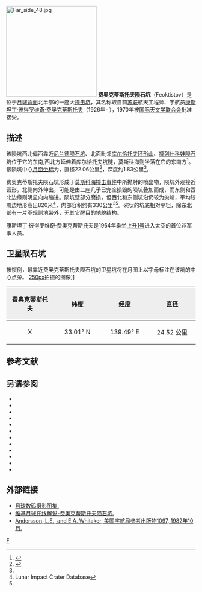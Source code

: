 {{lunar crater data|
 image=Feoktistov crater 5124 h1.jpg|240px|
 caption=[[月球轨道器5号|月球轨道器5号]]拍摄的斜视图|
 latitude=30.73|
 N_or_S=N|
 longitude=140.5|
 E_or_W=E|
 diameter=22.06公里|
 depth=1.83公里|
 colong=220|
 eponym=[[康斯坦丁·彼得罗维奇·费奥克蒂斯托夫|康斯坦丁·彼得罗维奇·费奥克蒂斯托夫]]}}
[[Image:Far_side_48.jpg|240px]]
'''费奥克蒂斯托夫陨石坑'''（Feoktistov）是位于[[月球背面|月球背面]]北半部的一座大[[撞击坑|撞击坑]]，其名称取自前[[苏联|苏联]]航天工程师、宇航员[[康斯坦丁·彼得罗维奇·费奥克蒂斯托夫|康斯坦丁·彼得罗维奇·费奥克蒂斯托夫]]（1926年- ），1970年被[[国际天文学联合会|国际天文学联合会]]批准接受。

==描述==  
该陨坑西北偏西靠近[[尼兰德陨石坑|尼兰德陨石坑]]、北面毗邻[[库尔恰托夫环形山|库尔恰托夫环形山]]、[[捷列什科娃陨石坑|捷列什科娃陨石坑]]位于它的东南,西北方延伸着[[库尔恰托夫#库尔恰托夫坑链|库尔恰托夫坑链]]，[[莫斯科海_(月球)|莫斯科海]]则坐落在它的东南方<ref>{{Cite web |url=http://planetarynames.wr.usgs.gov/images/Lunar/lac_48_wac.pdf |title=Crater Feoktistov on the map LAC-48. |access-date=2016-12-18 |archive-date=2016-12-24 |archive-url=https://web.archive.org/web/20161224003853/https://planetarynames.wr.usgs.gov/images/Lunar/lac_48_wac.pdf |dead-url=no }}</ref>。该陨坑中心[[月面坐标|月面坐标]]为{{Coord|30.73|N|140.5|E|globe:Moon|nogoogle=1|noosm=1}}，直径22.06公里<ref name="IAU">{{Cite web |url=http://planetarynames.wr.usgs.gov/Feature/1936 |title=Directory of the International Astronomical Union |access-date=2016-12-18 |archive-date=2018-07-15 |archive-url=https://web.archive.org/web/20180715181531/https://planetarynames.wr.usgs.gov/Feature/1936 |dead-url=no }}</ref>，深度约1.83公里<ref name="LICD"/>。

费奥克蒂斯托夫陨石坑形成于[[莫斯科海_(月球)|莫斯科海]][[撞击事件|撞击事件]]中所抛射的喷出物，陨坑外观接近圆形，北侧向外伸出，可能是由二座几乎已完全损毁的陨坑叠加而成，而东侧和西北边缘则明显向内缩进。陨坑壁部分磨损，但西北和东侧坑沿仍较为尖峭，平均较周边地形高出820米<ref name=LICD>Lunar Impact Crater Database</ref>，内部容积约有330公里<sup>3</sup><ref name="LICD"/>。碗状的坑底相对平坦，除东北部有一片不规则地带外，无其它醒目的地貌结构。

康斯坦丁·彼得罗维奇·费奥克蒂斯托夫是1964年乘坐[[上升1号|上升1号]]进入太空的首位非军事人员。

==卫星陨石坑==
按惯例，最靠近费奥克蒂斯托夫陨石坑的卫星坑将在月图上以字母标注在该坑的中心点旁。
[[image:FeoktistovCraterSAT.jpg|250px]]拍摄的图像]]

{| class="wikitable"
!width="25%" style="background:#eeeeee;" |费奥克蒂斯托夫
!width="25%" style="background:#eeeeee;" |纬度
!width="25%" style="background:#eeeeee;" |经度
!width="25%" style="background:#eeeeee;" |直径
|-
|align="center"|X
|align="center"|33.01° N
|align="center"|139.49° E
|align="center"|24.52 公里
|}{{clear}}

==参考文献==
{{Reflist}}

==另请参阅==
{{refbegin}}
* {{cite book
  | last1 = Andersson
  | first1 = L. E.
  | last2 = Whitaker
  | first2 = E. A.
  | authorlink2 = Ewen Whitaker
  | date = 1982
  | title = [[NASA|NASA]] Catalogue of Lunar Nomenclature
  | publisher = NASA RP-1097
  | ref = harv
  }}
* {{cite web
  | last = Blue
  | first = Jennifer
  | date = July 25, 2007
  | title = Gazetteer of Planetary Nomenclature
  | publisher = [[United_States_Geological_Survey|USGS]]
  | url = http://planetarynames.wr.usgs.gov/
  | accessdate = 2007-08-05
  | ref = harv
  | archive-date = 2015-05-26
  | archive-url = https://web.archive.org/web/20150526164842/http://planetarynames.wr.usgs.gov/
  | dead-url = no
  }}
* {{cite book
  | last1 = Bussey
  | first1 = B.
  | authorlink1 = Ben Bussey
  | last2 = Spudis
  | first2 = P.
  | authorlink2 = Paul Spudis
  | date = 2004
  | title = The Clementine Atlas of the Moon
  | publisher = Cambridge University Press
  | location = New York
  | isbn = 978-0-521-81528-4
  | ref = harv
  }}
* {{cite book
  | last1 = Cocks
  | first1 = Elijah E.
  | last2 = Cocks
  | first2 = Josiah C.
  | date = 1995
  | title = Who's Who on the Moon: A Biographical Dictionary of Lunar Nomenclature
  | url = https://archive.org/details/isbn_9780936389271
  | publisher = Tudor Publishers
  | isbn = 978-0-936389-27-1
  | ref = harv
  }}
* {{cite web
  | last = McDowell
  | first = Jonathan
  | date = July 15, 2007
  | url = http://host.planet4589.org/astro/lunar/
  | title = Lunar Nomenclature
  | publisher = Jonathan's Space Report
  | accessdate = 2007-10-24
  | ref = harv
  | archive-date = 2015-01-12
  | archive-url = https://web.archive.org/web/20150112233439/http://host.planet4589.org/astro/lunar/
  | dead-url = no
  }}
* {{cite journal| last1 = Menzel| first1 = D. H.| last2 = Minnaert| first2 = M.| last3 = Levin| first3 = B.| last4 = Dollfus| first4 = A.| last5 = Bell| first5 = B.| title = Report on Lunar Nomenclature by the Working Group of Commission 17 of the IAU| doi = 10.1007/BF00171763| journal = Space Science Reviews| volume = 12| issue = 2| pages = 136–186| date = 1971| bibcode = 1971SSRv...12..136M| ref = harv}}
* {{cite book
  | first = Patrick
  | last = Moore
  | authorlink = Patrick Moore
  | date = 2001
  | title = On the Moon
  | url = https://archive.org/details/patrickmooreonmo00patr
  | publisher = Sterling Publishing Co.
  | isbn = 978-0-304-35469-6
  | ref = harv
  }}
* {{cite book
  | first = Fred W.
  | last = Price
  | date = 1988
  | title = The Moon Observer's Handbook
  | publisher = Cambridge University Press
  | isbn = 978-0-521-33500-3
  | ref = harv
  }}
* {{cite book
  | last = Rükl
  | first = Antonín
  | authorlink = Antonín Rükl
  | date = 1990
  | title = Atlas of the Moon
  | publisher = Kalmbach Books
  | isbn = 978-0-913135-17-4
  | ref = harv
  }}
* {{cite book
  | last = Webb
  | first = Rev. T. W.
  | authorlink = Thomas William Webb
  | date = 1962
  | title = Celestial Objects for Common Telescopes
  | url = https://archive.org/details/celestialobjects00webb
  | edition = 6th revised
  | publisher = Dover
  | isbn = 978-0-486-20917-3
  | ref = harv
  }}
* {{cite book
  | first = Ewen A.
  | last = Whitaker
  | authorlink = Ewen Whitaker
  | date = 1999
  | title = Mapping and Naming the Moon
  | publisher = Cambridge University Press
  | isbn = 978-0-521-62248-6
  | ref = harv
  }}
* {{cite book
  | first = Peter T.
  | last = Wlasuk
  | date = 2000
  | title = Observing the Moon
  | publisher = Springer
  | isbn = 978-1-85233-193-1
  | ref = harv
 }}
{{refend}}

==外部链接==
*[http://www.lpi.usra.edu/resources/lunar_orbiter/bin/srch_nam.shtml?Feoktistov%7C0 月球数码摄影图集.] {{Wayback|url=http://www.lpi.usra.edu/resources/lunar_orbiter/bin/srch_nam.shtml?Feoktistov%7C0 |date=20201127013334 }}
*[http://the-moon.wikispaces.com/Feoktistov 维基月球在线解说-费奥克蒂斯托夫陨石坑.] {{Wayback|url=http://the-moon.wikispaces.com/Feoktistov |date=20180530152441 }}
* [http://planet4589.org/astro/lunar/RP-1097.pdf Andersson, L.E., and E.A. Whitaker, 美国宇航局参考出版物1097, 1982年10月.]{{Wayback|url=http://planet4589.org/astro/lunar/RP-1097.pdf |date=20141006125838 }}

[[Category:月球环形山|F]]
{{月球環形山 (C-F)}}